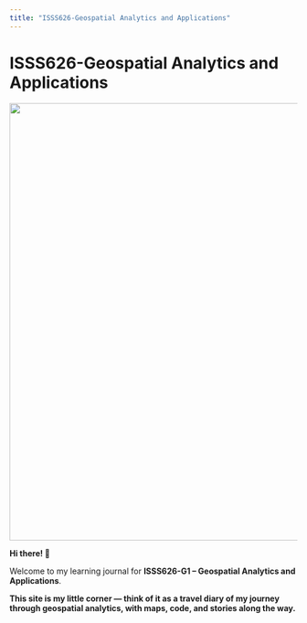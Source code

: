 ```yaml
---
title: "ISSS626-Geospatial Analytics and Applications"
---
```


# **ISSS626-Geospatial Analytics and Applications**

![](images/clipboard-1791076201.png){width="766"}

**Hi there! 👋**

Welcome to my learning journal for **ISSS626-G1 – Geospatial Analytics and Applications**.

**This site is my little corner — think of it as a travel diary of my journey through geospatial analytics, with maps, code, and stories along the way.**
